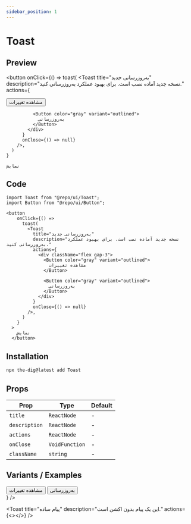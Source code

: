 ```yaml
---
sidebar_position: 1
---
```


# Toast

## Preview


<Container>
  <Toaster closeButton />

  <button
    onClick={() =>
      toast(
        <Toast
          title="به‌روزرسانی جدید"
          description="نسخه جدید آماده نصب است. برای بهبود عملکرد به‌روزرسانی کنید."
          actions={
            <div className="flex gap-3">
              <Button color="gray" variant="outlined">
                مشاهده تغییرات
              </Button>

              <Button color="gray" variant="outlined">
                به‌روزرسانی
              </Button>
            </div>
          }
          onClose={() => null}
        />,
      )
    }
  >
    نمایش
  </button>
</Container>

## Code

```tsx
import Toast from "@repo/ui/Toast";
import Button from "@repo/ui/Button";

<button
    onClick={() =>
      toast(
        <Toast
          title="به‌روزرسانی جدید"
          description="نسخه جدید آماده نصب است. برای بهبود عملکرد به‌روزرسانی کنید."
          actions={
            <div className="flex gap-3">
              <Button color="gray" variant="outlined">
                مشاهده تغییرات
              </Button>

              <Button color="gray" variant="outlined">
                به‌روزرسانی
              </Button>
            </div>
          }
          onClose={() => null}
        />,
      )
    }
  >
    نمایش
  </button>
````

## Installation

```bash
npx the-dig@latest add Toast
```

## Props

| Prop          | Type           | Default |
| ------------- | -------------- | ------- |
| `title`       | `ReactNode`    | -       |
| `description` | `ReactNode`    | -       |
| `actions`     | `ReactNode`    | -       |
| `onClose`     | `VoidFunction` | -       |
| `className`   | `string`       | -       |

## Variants / Examples

<Container className="flex flex-col gap-4">
  <Toast
    title="به‌روزرسانی جدید"
    description="نسخه جدید آماده نصب است."
    actions={
      <div className="flex gap-3">
        <Button color="gray" variant="outlined">مشاهده تغییرات</Button>
        <Button color="gray" variant="outlined">به‌روزرسانی</Button>
      </div>
    }
  />

<Toast
title="پیام ساده"
description="این یک پیام بدون اکشن است."
actions={<></>}
/> </Container>